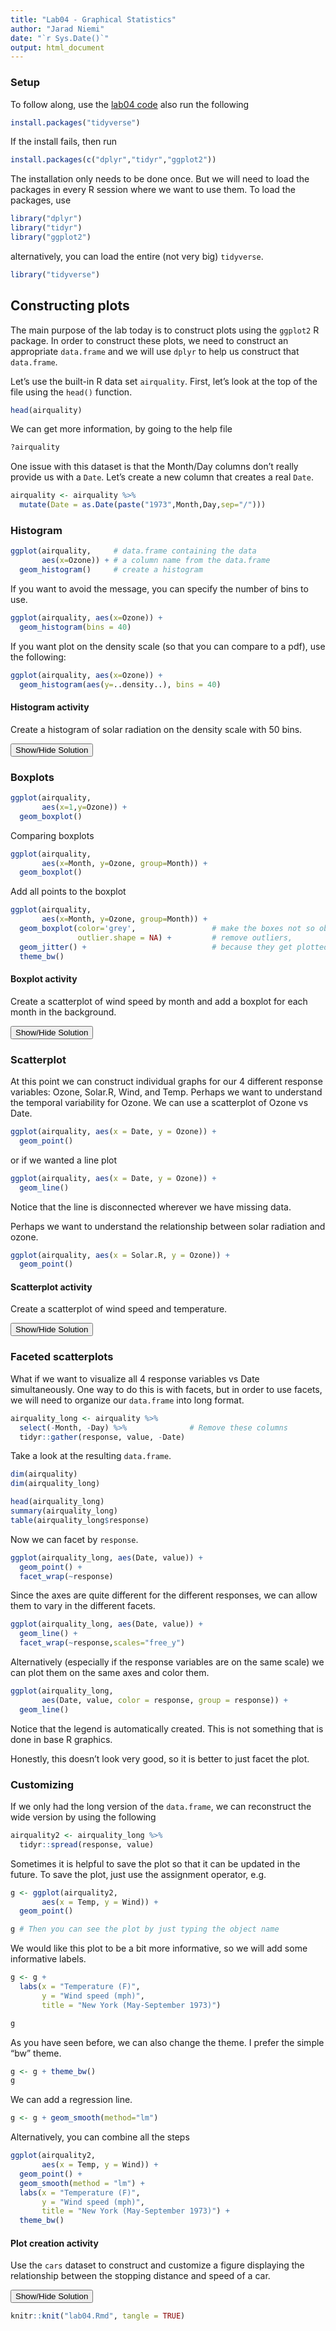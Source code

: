 ```yaml
---
title: "Lab04 - Graphical Statistics"
author: "Jarad Niemi"
date: "`r Sys.Date()`"
output: html_document
---
```


### Setup

To follow along, use the [lab04 code](lab04.R) also run the following

```r
install.packages("tidyverse")
```

If the install fails, then run

```r
install.packages(c("dplyr","tidyr","ggplot2"))
```

The installation only needs to be done once. 
But we will need to load the packages in every R session where we want to use 
them.
To load the packages, use 

```r
library("dplyr")
library("tidyr")
library("ggplot2")
```

alternatively, you can load the entire (not very big) `tidyverse`.

```r
library("tidyverse")
```



## Constructing plots

The main purpose of the lab today is to construct plots using the `ggplot2`
R package.
In order to construct these plots, 
we need to construct an appropriate `data.frame` and we will use 
`dplyr` to help us construct that `data.frame`. 




Let's use the built-in R data set `airquality`.
First, let's look at the top of the file using the `head()` function.

```r
head(airquality)
```

We can get more information, by going to the help file

```r
?airquality
```

One issue with this dataset is that the Month/Day columns don't really provide 
us with a `Date`.
Let's create a new column that creates a real `Date`.

```r
airquality <- airquality %>%
  mutate(Date = as.Date(paste("1973",Month,Day,sep="/"))) 
```

### Histogram

```r
ggplot(airquality,     # data.frame containing the data
       aes(x=Ozone)) + # a column name from the data.frame
  geom_histogram()     # create a histogram
```

If you want to avoid the message, 
you can specify the number of bins to use.

```r
ggplot(airquality, aes(x=Ozone)) + 
  geom_histogram(bins = 40)
```

If you want plot on the density scale (so that you can compare to a pdf),
use the following:


```r
ggplot(airquality, aes(x=Ozone)) + 
  geom_histogram(aes(y=..density..), bins = 40)
```


#### Histogram activity

Create a histogram of solar radiation on the density scale with 50 bins.

<div id="histogram_activity_solution" style="display:none"> 
```r
ggplot(airquality, aes(x=Solar.R)) + 
  geom_histogram(aes(y=..density..), bins = 50)
```
</div> 
<button title="Show a solution" type="button" onclick="if(document.getElementById('histogram_activity_solution') .style.display=='none') {document.getElementById('histogram_activity_solution') .style.display=''}else{document.getElementById('histogram_activity_solution') .style.display='none'}">Show/Hide Solution</button>




### Boxplots

```r
ggplot(airquality,     
       aes(x=1,y=Ozone)) + 
  geom_boxplot()     
```

Comparing boxplots

```r
ggplot(airquality,     
       aes(x=Month, y=Ozone, group=Month)) + 
  geom_boxplot()     
```

Add all points to the boxplot

```r
ggplot(airquality,     
       aes(x=Month, y=Ozone, group=Month)) + 
  geom_boxplot(color='grey',                 # make the boxes not so obvious
               outlier.shape = NA) +         # remove outliers, 
  geom_jitter() +                            # because they get plotted here
  theme_bw()
```

#### Boxplot activity

Create a scatterplot of wind speed by month and add a boxplot for each month
in the background.

<div id="boxplot_activity_solution" style="display:none"> 
```r
ggplot(airquality,     
       aes(x=Month, y=Wind, group=Month)) + 
  geom_boxplot(outlier.shape = NA, color='grey') +         
  geom_jitter() +                       
  theme_bw()
```
</div> 
<button title="Show a solution" type="button" onclick="if(document.getElementById('boxplot_activity_solution') .style.display=='none') {document.getElementById('boxplot_activity_solution') .style.display=''}else{document.getElementById('boxplot_activity_solution') .style.display='none'}">Show/Hide Solution</button>



### Scatterplot

At this point we can construct individual graphs for our 4 different response
variables: Ozone, Solar.R, Wind, and Temp.
Perhaps we want to understand the temporal variability for Ozone.
We can use a scatterplot of Ozone vs Date.

```r
ggplot(airquality, aes(x = Date, y = Ozone)) +
  geom_point()
```

or if we wanted a line plot

```r
ggplot(airquality, aes(x = Date, y = Ozone)) +
  geom_line()
```

Notice that the line is disconnected wherever we have missing data.

Perhaps we want to understand the relationship between solar radiation and 
ozone. 

```r
ggplot(airquality, aes(x = Solar.R, y = Ozone)) +
  geom_point()
```



#### Scatterplot activity

Create a scatterplot of wind speed and temperature.

<div id="scatterplot_activity_solution" style="display:none"> 
```r
ggplot(airquality, aes(x = Wind, y = Temp)) +
  geom_point()
```
</div> 
<button title="Show a solution" type="button" onclick="if(document.getElementById('scatterplot_activity_solution') .style.display=='none') {document.getElementById('scatterplot_activity_solution') .style.display=''}else{document.getElementById('scatterplot_activity_solution') .style.display='none'}">Show/Hide Solution</button>


### Faceted scatterplots

What if we want to visualize all 4 response variables vs Date simultaneously.
One way to do this is with facets, but in order to use facets, we will need
to organize our `data.frame` into long format. 

```r
airquality_long <- airquality %>%
  select(-Month, -Day) %>%              # Remove these columns
  tidyr::gather(response, value, -Date)
```

Take a look at the resulting `data.frame`.

```r
dim(airquality)
dim(airquality_long)

head(airquality_long)
summary(airquality_long)
table(airquality_long$response)
```

Now we can facet by `response`.

```r
ggplot(airquality_long, aes(Date, value)) +
  geom_point() + 
  facet_wrap(~response)
```

Since the axes are quite different for the different responses, 
we can allow them to vary in the different facets.

```r
ggplot(airquality_long, aes(Date, value)) +
  geom_line() + 
  facet_wrap(~response,scales="free_y")
```

Alternatively (especially if the response variables are on the same scale)
we can plot them on the same axes and color them.

```r
ggplot(airquality_long, 
       aes(Date, value, color = response, group = response)) +
  geom_line()
```

Notice that the legend is automatically created.
This is not something that is done in base R graphics.

Honestly, this doesn't look very good, 
so it is better to just facet the plot.


### Customizing

If we only had the long version of the `data.frame`, we can reconstruct the
wide version by using the following

```r
airquality2 <- airquality_long %>%
  tidyr::spread(response, value)
```

Sometimes it is helpful to save the plot so that it can be updated in the 
future. 
To save the plot, just use the assignment operator, e.g. 

```r
g <- ggplot(airquality2,
       aes(x = Temp, y = Wind)) +
  geom_point()

g # Then you can see the plot by just typing the object name
```

We would like this plot to be a bit more informative, 
so we will add some informative labels.

```r
g <- g +
  labs(x = "Temperature (F)",
       y = "Wind speed (mph)",
       title = "New York (May-September 1973)")

g
```

As you have seen before, we can also change the theme. 
I prefer the simple "bw" theme.

```r
g <- g + theme_bw()
g
```

We can add a regression line.

```r
g <- g + geom_smooth(method="lm")
```

Alternatively, you can combine all the steps

```r
ggplot(airquality2,
       aes(x = Temp, y = Wind)) +
  geom_point() +
  geom_smooth(method = "lm") + 
  labs(x = "Temperature (F)",
       y = "Wind speed (mph)",
       title = "New York (May-September 1973)") + 
  theme_bw()
```



#### Plot creation activity

Use the `cars` dataset to construct and customize a figure displaying the
relationship between the stopping distance and speed of a car.

<div id="plot_creation_activity_solution" style="display:none"> 
```r
ggplot(cars,
       aes(x=speed, y=dist)) +
  geom_point() + 
  geom_smooth(method = "lm") +
  labs(x = "Speed (mph)",
       y = "Stopping distance (ft)",
       title = "Stopping distance as a function of speed (1920s)") +
  theme_bw()
```
</div> 
<button title="Show a solution" type="button" onclick="if(document.getElementById('plot_creation_activity_solution') .style.display=='none') {document.getElementById('plot_creation_activity_solution') .style.display=''}else{document.getElementById('plot_creation_activity_solution') .style.display='none'}">Show/Hide Solution</button>




```r
knitr::knit("lab04.Rmd", tangle = TRUE)
```
